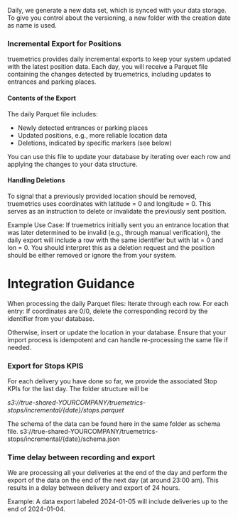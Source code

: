 Daily, we generate a new data set, which is synced with your data storage. To give you control about the versioning, a new folder with the creation date as name is used.

### Incremental Export for Positions
truemetrics provides daily incremental exports to keep your system updated with the latest position data. Each day, you will receive a Parquet file containing the changes detected by truemetrics, including updates to entrances and parking places.

#### Contents of the Export
The daily Parquet file includes:

* Newly detected entrances or parking places
* Updated positions, e.g., more reliable location data
* Deletions, indicated by specific markers (see below)

You can use this file to update your database by iterating over each row and applying the changes to your data structure.

#### Handling Deletions
To signal that a previously provided location should be removed, truemetrics uses coordinates with latitude = 0 and longitude = 0. This serves as an instruction to delete or invalidate the previously sent position.

Example Use Case:
If truemetrics initially sent you an entrance location that was later determined to be invalid (e.g., through manual verification), the daily export will include a row with the same identifier but with lat = 0 and lon = 0.
You should interpret this as a deletion request and the position should be either removed or ignore the from your system.

# Integration Guidance
When processing the daily Parquet files:
Iterate through each row.
For each entry:
If coordinates are 0/0, delete the corresponding record by the identifier from your database.

Otherwise, insert or update the location in your database.
Ensure that your import process is idempotent and can handle re-processing the same file if needed.

### Export for Stops KPIS
For each delivery you have done so far, we provide the associated Stop KPIs for the last day. The folder structure will be 

*s3://true-shared-YOURCOMPANY/truemetrics-stops/incremental/{date}/stops.parquet*

The schema of the data can be found here in the same folder as schema file.
s3://true-shared-YOURCOMPANY/truemetrics-stops/incremental/{date}/schema.json


### Time delay between recording and export
We are processing all your deliveries at the end of the day and perform the export of the data on the end of the next day (at around 23:00 am). This results in a delay between delivery and export of 24 hours. 

Example: A data export labeled 2024-01-05 will include deliveries up to the end of 2024-01-04. 
